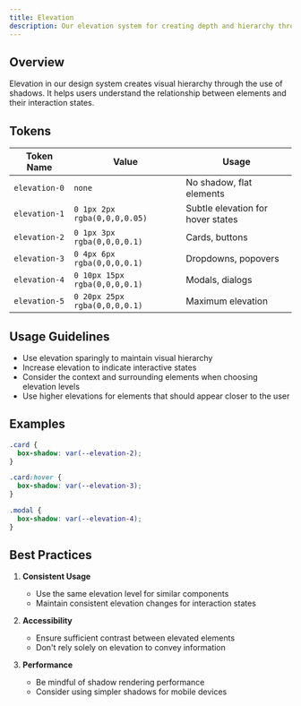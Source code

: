 ```yaml
---
title: Elevation
description: Our elevation system for creating depth and hierarchy through shadows.
---
```



## Overview

Elevation in our design system creates visual hierarchy through the use of shadows. It helps users understand the relationship between elements and their interaction states.

## Tokens

| Token Name    | Value                         | Usage                             |
| ------------- | ----------------------------- | --------------------------------- |
| `elevation-0` | `none`                        | No shadow, flat elements          |
| `elevation-1` | `0 1px 2px rgba(0,0,0,0.05)`  | Subtle elevation for hover states |
| `elevation-2` | `0 1px 3px rgba(0,0,0,0.1)`   | Cards, buttons                    |
| `elevation-3` | `0 4px 6px rgba(0,0,0,0.1)`   | Dropdowns, popovers               |
| `elevation-4` | `0 10px 15px rgba(0,0,0,0.1)` | Modals, dialogs                   |
| `elevation-5` | `0 20px 25px rgba(0,0,0,0.1)` | Maximum elevation                 |

## Usage Guidelines

- Use elevation sparingly to maintain visual hierarchy
- Increase elevation to indicate interactive states
- Consider the context and surrounding elements when choosing elevation levels
- Use higher elevations for elements that should appear closer to the user

## Examples

```css
.card {
  box-shadow: var(--elevation-2);
}

.card:hover {
  box-shadow: var(--elevation-3);
}

.modal {
  box-shadow: var(--elevation-4);
}
```

## Best Practices

1. **Consistent Usage**

   - Use the same elevation level for similar components
   - Maintain consistent elevation changes for interaction states

2. **Accessibility**

   - Ensure sufficient contrast between elevated elements
   - Don't rely solely on elevation to convey information

3. **Performance**
   - Be mindful of shadow rendering performance
   - Consider using simpler shadows for mobile devices
